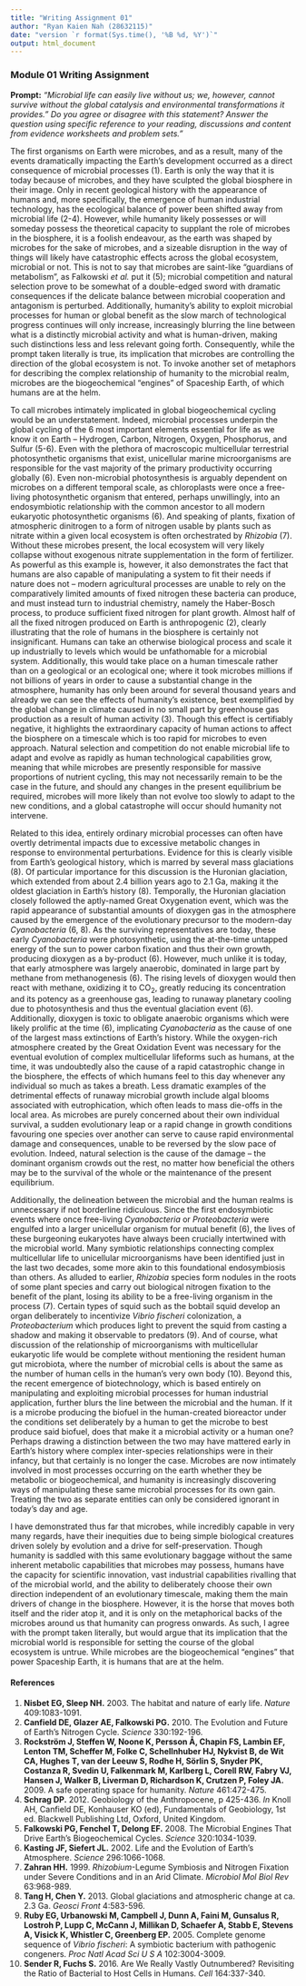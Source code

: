 ```yaml
---
title: "Writing Assignment 01"
author: "Ryan Kaien Nah (28632115)"
date: "version `r format(Sys.time(), '%B %d, %Y')`"
output: html_document
---
```


### Module 01 Writing Assignment

**Prompt:** *"Microbial life can easily live without us; we, however, cannot survive without the global catalysis and environmental transformations it provides." Do you agree or disagree with this statement? Answer the question using specific reference to your reading, discussions and content from evidence worksheets and problem sets."*

  The first organisms on Earth were microbes, and as a result, many of the events dramatically impacting the Earth’s development occurred as a direct consequence of microbial processes (1). Earth is only the way that it is today because of microbes, and they have sculpted the global biosphere in their image. Only in recent geological history with the appearance of humans and, more specifically, the emergence of human industrial technology, has the ecological balance of power been shifted away from microbial life (2-4). However, while humanity likely possesses or will someday possess the theoretical capacity to supplant the role of microbes in the biosphere, it is a foolish endeavour, as the earth was shaped by microbes for the sake of microbes, and a sizeable disruption in the way of things will likely have catastrophic effects across the global ecosystem, microbial or not. This is not to say that microbes are saint-like “guardians of metabolism”, as Falkowski *et al.* put it (5); microbial competition and natural selection prove to be somewhat of a double-edged sword with dramatic consequences if the delicate balance between microbial cooperation and antagonism is perturbed. Additionally, humanity’s ability to exploit microbial processes for human or global benefit as the slow march of technological progress continues will only increase, increasingly blurring the line between what is a distinctly microbial activity and what is human-driven, making such distinctions less and less relevant going forth. Consequently, while the prompt taken literally is true, its implication that microbes are controlling the direction of the global ecosystem is not. To invoke another set of metaphors for describing the complex relationship of humanity to the microbial realm, microbes are the biogeochemical “engines” of Spaceship Earth, of which humans are at the helm.  
  
  To call microbes intimately implicated in global biogeochemical cycling would be an understatement. Indeed, microbial processes underpin the global cycling of the 6 most important elements essential for life as we know it on Earth – Hydrogen, Carbon, Nitrogen, Oxygen, Phosphorus, and Sulfur (5-6). Even with the plethora of macroscopic multicellular terrestrial photosynthetic organisms that exist, unicellular marine microorganisms are responsible for the vast majority of the primary productivity occurring globally (6). Even non-microbial photosynthesis is arguably dependent on microbes on a different temporal scale, as chloroplasts were once a free-living photosynthetic organism that entered, perhaps unwillingly, into an endosymbiotic relationship with the common ancestor to all modern eukaryotic photosynthetic organisms (6). And speaking of plants, fixation of atmospheric dinitrogen to a form of nitrogen usable by plants such as nitrate within a given local ecosystem is often orchestrated by *Rhizobia* (7). Without these microbes present, the local ecosystem will very likely collapse without exogenous nitrate supplementation in the form of fertilizer. As powerful as this example is, however, it also demonstrates the fact that humans are also capable of manipulating a system to fit their needs if nature does not – modern agricultural processes are unable to rely on the comparatively limited amounts of fixed nitrogen these bacteria can produce, and must instead turn to industrial chemistry, namely the Haber-Bosch process, to produce sufficient fixed nitrogen for plant growth. Almost half of all the fixed nitrogen produced on Earth is anthropogenic (2), clearly illustrating that the role of humans in the biosphere is certainly not insignificant. Humans can take an otherwise biological process and scale it up industrially to levels which would be unfathomable for a microbial system. Additionally, this would take place on a human timescale rather than on a geological or an ecological one; where it took microbes millions if not billions of years in order to cause a substantial change in the atmosphere, humanity has only been around for several thousand years and already we can see the effects of humanity’s existence, best exemplified by the global change in climate caused in no small part by greenhouse gas production as a result of human activity (3). Though this effect is certifiably negative, it highlights the extraordinary capacity of human actions to affect the biosphere on a timescale which is too rapid for microbes to even approach. Natural selection and competition do not enable microbial life to adapt and evolve as rapidly as human technological capabilities grow, meaning that while microbes are presently responsible for massive proportions of nutrient cycling, this may not necessarily remain to be the case in the future, and should any changes in the present equilibrium be required, microbes will more likely than not evolve too slowly to adapt to the new conditions, and a global catastrophe will occur should humanity not intervene.  
  
  Related to this idea, entirely ordinary microbial processes can often have overtly detrimental impacts due to excessive metabolic changes in response to environmental perturbations. Evidence for this is clearly visible from Earth’s geological history, which is marred by several mass glaciations (8). Of particular importance for this discussion is the Huronian glaciation, which extended from about 2.4 billion years ago to 2.1 Ga, making it the oldest glaciation in Earth’s history (8). Temporally, the Huronian glaciation closely followed the aptly-named Great Oxygenation event, which was the rapid appearance of substantial amounts of dioxygen gas in the atmosphere caused by the emergence of the evolutionary precursor to the modern-day *Cyanobacteria* (6, 8). As the surviving representatives are today, these early *Cyanobacteria* were photosynthetic, using the at-the-time untapped energy of the sun to power carbon fixation and thus their own growth, producing dioxygen as a by-product (6). However, much unlike it is today, that early atmosphere was largely anaerobic, dominated in large part by methane from methanogenesis (6). The rising levels of dioxygen would then react with methane, oxidizing it to CO~2~, greatly reducing its concentration and its potency as a greenhouse gas, leading to runaway planetary cooling due to photosynthesis and thus the eventual glaciation event (6). Additionally, dioxygen is toxic to obligate anaerobic organisms which were likely prolific at the time (6), implicating *Cyanobacteria* as the cause of one of the largest mass extinctions of Earth’s history. While the oxygen-rich atmosphere created by the Great Oxidation Event was necessary for the eventual evolution of complex multicellular lifeforms such as humans, at the time, it was undoubtedly also the cause of a rapid catastrophic change in the biosphere, the effects of which humans feel to this day whenever any individual so much as takes a breath. Less dramatic examples of the detrimental effects of runaway microbial growth include algal blooms associated with eutrophication, which often leads to mass die-offs in the local area. As microbes are purely concerned about their own individual survival, a sudden evolutionary leap or a rapid change in growth conditions favouring one species over another can serve to cause rapid environmental damage and consequences, unable to be reversed by the slow pace of evolution. Indeed, natural selection is the cause of the damage – the dominant organism crowds out the rest, no matter how beneficial the others may be to the survival of the whole or the maintenance of the present equilibrium.  
  
  Additionally, the delineation between the microbial and the human realms is unnecessary if not borderline ridiculous. Since the first endosymbiotic events where once free-living *Cyanobacteria* or *Proteobacteria* were engulfed into a larger unicellular organism for mutual benefit (6), the lives of these burgeoning eukaryotes have always been crucially intertwined with the microbial world. Many symbiotic relationships connecting complex multicellular life to unicellular microorganisms have been identified just in the last two decades, some more akin to this foundational endosymbiosis than others. As alluded to earlier, *Rhizobia* species form nodules in the roots of some plant species and carry out biological nitrogen fixation to the benefit of the plant, losing its ability to be a free-living organism in the process (7). Certain types of squid such as the bobtail squid develop an organ deliberately to incentivize *Vibrio fischeri* colonization, a *Proteobacterium* which produces light to prevent the squid from casting a shadow and making it observable to predators (9). And of course, what discussion of the relationship of microorganisms with multicellular eukaryotic life would be complete without mentioning the resident human gut microbiota, where the number of microbial cells is about the same as the number of human cells in the human’s very own body (10). Beyond this, the recent emergence of biotechnology, which is based entirely on manipulating and exploiting microbial processes for human industrial application, further blurs the line between the microbial and the human. If it is a microbe producing the biofuel in the human-created bioreactor under the conditions set deliberately by a human to get the microbe to best produce said biofuel, does that make it a microbial activity or a human one? Perhaps drawing a distinction between the two may have mattered early in Earth’s history where complex inter-species relationships were in their infancy, but that certainly is no longer the case. Microbes are now intimately involved in most processes occurring on the earth whether they be metabolic or biogeochemical, and humanity is increasingly discovering ways of manipulating these same microbial processes for its own gain. Treating the two as separate entities can only be considered ignorant in today’s day and age.  
  
  I have demonstrated thus far that microbes, while incredibly capable in very many regards, have their inequities due to being simple biological creatures driven solely by evolution and a drive for self-preservation. Though humanity is saddled with this same evolutionary baggage without the same inherent metabolic capabilities that microbes may possess, humans have the capacity for scientific innovation, vast industrial capabilities rivalling that of the microbial world, and the ability to deliberately choose their own direction independent of an evolutionary timescale, making them the main drivers of change in the biosphere. However, it is the horse that moves both itself and the rider atop it, and it is only on the metaphorical backs of the microbes around us that humanity can progress onwards. As such, I agree with the prompt taken literally, but would argue that its implication that the microbial world is responsible for setting the course of the global ecosystem is untrue. While microbes are the biogeochemical “engines” that power Spaceship Earth, it is humans that are at the helm.

#### References
1.  **Nisbet EG, Sleep NH.** 2003. The habitat and nature of early life. *Nature* 409:1083-1091. 
2.  **Canfield DE, Glazer AE, Falkowski PG.** 2010. The Evolution and Future of Earth’s Nitrogen Cycle. *Science* 330:192-196. 
3.  **Rockström J, Steffen W, Noone K, Persson Å, Chapin FS, Lambin EF, Lenton TM, Scheffer M, Folke C, Schellnhuber HJ, Nykvist B, de Wit CA, Hughes T, van der Leeuw S, Rodhe H, Sörlin S, Snyder PK, Costanza R, Svedin U, Falkenmark M, Karlberg L, Corell RW, Fabry VJ, Hansen J, Walker B, Liverman D, Richardson K, Crutzen P, Foley JA.** 2009. A safe operating space for humanity. *Nature* 461:472-475. 
4.  **Schrag DP.** 2012. Geobiology of the Anthropocene, p 425-436. *In* Knoll AH, Canfield DE, Konhauser KO (ed), Fundamentals of Geobiology, 1st ed. Blackwell Publishing Ltd, Oxford, United Kingdom.
5.  **Falkowski PG, Fenchel T, Delong EF.** 2008. The Microbial Engines That Drive Earth’s Biogeochemical Cycles. *Science* 320:1034-1039. 
6.  **Kasting JF, Siefert JL.** 2002. Life and the Evolution of Earth’s Atmosphere. *Science* 296:1066-1068. 
7.  **Zahran HH.** 1999. *Rhizobium*-Legume Symbiosis and Nitrogen Fixation under Severe Conditions and in an Arid Climate. *Microbiol Mol Biol Rev* 63:968-989. 
8.  **Tang H, Chen Y.** 2013. Global glaciations and atmospheric change at ca. 2.3 Ga. *Geosci Front* 4:583-596. 
9.  **Ruby EG, Urbanowski M, Campbell J, Dunn A, Faini M, Gunsalus R, Lostroh P, Lupp C, McCann J, Millikan D, Schaefer A, Stabb E, Stevens A, Visick K, Whistler C, Greenberg EP.** 2005. Complete genome sequence of *Vibrio fischeri*: A symbiotic bacterium with pathogenic congeners. *Proc Natl Acad Sci U S A* 102:3004-3009. 
10. **Sender R, Fuchs S.** 2016. Are We Really Vastly Outnumbered? Revisiting the Ratio of Bacterial to Host Cells in Humans. *Cell* 164:337-340. 
